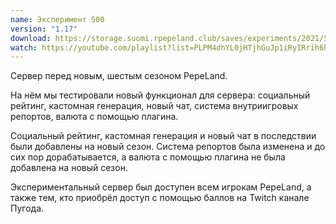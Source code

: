 ```yaml
---
name: Эксперимент 500
version: "1.17"
download: https://storage.suomi.rpepeland.club/saves/experiments/2021/500.tar.gz
watch: https://youtube.com/playlist?list=PLPM4dhYL0jHTjhGuJp1iRyIRrih6h11LO
---
```


Сервер перед новым, шестым сезоном PepeLand.

На нём мы тестировали новый функционал для сервера: социальный рейтинг, кастомная генерация, новый чат, система внутриигровых репортов, валюта с помощью плагина.

Социальный рейтинг, кастомная генерация и новый чат в последствии были добавлены на новый сезон.
Система репортов была изменена и до сих пор дорабатывается, а валюта с помощью плагина не была добавлена на новый сезон.

Экспериментальный сервер был доступен всем игрокам PepeLand, а также тем, кто приобрёл доступ с помощью баллов на Twitch канале Пугода.
